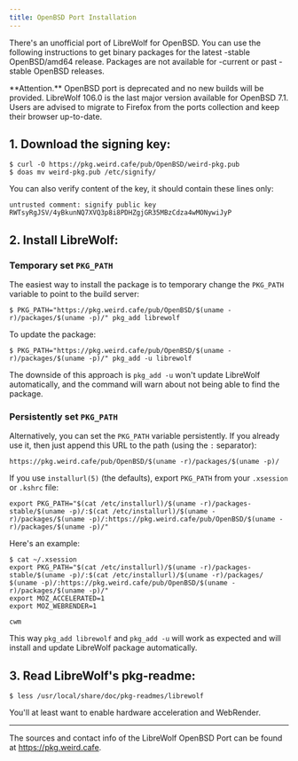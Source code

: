 ```yaml
---
title: OpenBSD Port Installation
---
```



<InstallationHeader />

There's an unofficial port of LibreWolf for OpenBSD. You can use the following
instructions to get binary packages for the latest -stable OpenBSD/amd64
release. Packages are not available for -current or past -stable OpenBSD
releases.

<Callout emoji="">
**Attention.** OpenBSD port is deprecated and no new builds will be provided.
LibreWolf 106.0 is the last major version available for OpenBSD 7.1. Users are
advised to migrate to Firefox from the ports collection and keep their browser
up-to-date.

</Callout>

## 1. Download the signing key:

```
$ curl -O https://pkg.weird.cafe/pub/OpenBSD/weird-pkg.pub
$ doas mv weird-pkg.pub /etc/signify/
```

You can also verify content of the key, it should contain these lines only:

```
untrusted comment: signify public key
RWTsyRgJSV/4yBkunNQ7XVQ3p8i8PDHZgjGR35MBzCdza4wMONywiJyP
```

## 2. Install LibreWolf:

### Temporary set `PKG_PATH`

The easiest way to install the package is to temporary change the `PKG_PATH`
variable to point to the build server:

```
$ PKG_PATH="https://pkg.weird.cafe/pub/OpenBSD/$(uname -r)/packages/$(uname -p)/" pkg_add librewolf
```

To update the package:

```
$ PKG_PATH="https://pkg.weird.cafe/pub/OpenBSD/$(uname -r)/packages/$(uname -p)/" pkg_add -u librewolf
```

The downside of this approach is `pkg_add -u` won't update LibreWolf
automatically, and the command will warn about not being able to find the
package.

### Persistently set `PKG_PATH`

Alternatively, you can set the `PKG_PATH` variable persistently. If you already
use it, then just append this URL to the path (using the `:` separator):

```
https://pkg.weird.cafe/pub/OpenBSD/$(uname -r)/packages/$(uname -p)/
```

If you use `installurl(5)` (the defaults), export `PKG_PATH` from your
`.xsession` or `.kshrc` file:

```
export PKG_PATH="$(cat /etc/installurl)/$(uname -r)/packages-stable/$(uname -p)/:$(cat /etc/installurl)/$(uname -r)/packages/$(uname -p)/:https://pkg.weird.cafe/pub/OpenBSD/$(uname -r)/packages/$(uname -p)/"
```

Here's an example:

```
$ cat ~/.xsession
export PKG_PATH="$(cat /etc/installurl)/$(uname -r)/packages-stable/$(uname -p)/:$(cat /etc/installurl)/$(uname -r)/packages/
$(uname -p)/:https://pkg.weird.cafe/pub/OpenBSD/$(uname -r)/packages/$(uname -p)/"
export MOZ_ACCELERATED=1
export MOZ_WEBRENDER=1

cwm
```

This way `pkg_add librewolf` and `pkg_add -u` will work as expected and will
install and update LibreWolf package automatically.

## 3. Read LibreWolf's pkg-readme:

```
$ less /usr/local/share/doc/pkg-readmes/librewolf
```

You'll at least want to enable hardware acceleration and WebRender.

---

The sources and contact info of the LibreWolf OpenBSD Port can be found at
https://pkg.weird.cafe.
